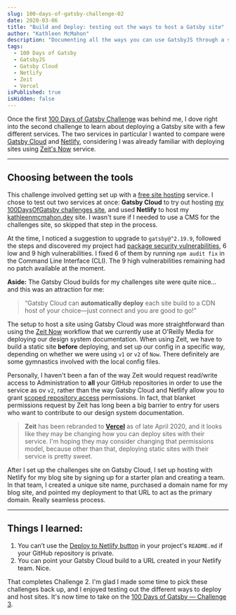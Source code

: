```yaml
---
slug: 100-days-of-gatsby-challenge-02
date: 2020-03-06
title: "Build and Deploy: testing out the ways to host a Gatsby site"
author: "Kathleen McMahon"
description: "Documenting all the ways you can use GatsbyJS through a set of challenges."
tags:
  - 100 Days of Gatsby
  - GatsbyJS
  - Gatsby Cloud
  - Netlify
  - Zeit
  - Vercel
isPublished: true
isHidden: false
---
```


Once the first [100 Days of Gatsby Challenge](https://twitter.com/gatsbyjs/status/1208068118335119364) was behind me, I dove right into the second challenge to learn about deploying a Gatsby site with a few different services. The two services in particular I wanted to compare were [Gatsby Cloud](https://www.gatsbyjs.com/) and [Netlify](https://www.netlify.com/), considering I was already familiar with deploying sites using [Zeit's Now](https://zeit.co) service.

---

## Choosing between the tools

This challenge involved getting set up with a [free site hosting](https://www.gatsbyjs.org/blog/100days/free-hosting) service. I chose to test out two services at once: **Gatsby Cloud** to try out hosting [my 100DaysOfGatsby challenges site](https://kathleenmcmahon.netlify.app/), and used **Netlify** to host my [kathleenmcmahon.dev](https://kathleenmcmahon.dev) site. I wasn't sure if I needed to use a CMS for the challenges site, so skipped that step in the process.

At the time, I noticed a suggestion to upgrade to `gatsby@^2.19.9`, followed the steps and discovered my project had [package security vulnerabilities](https://docs.npmjs.com/auditing-package-dependencies-for-security-vulnerabilities), 6 low and 9 high vulnerabilities. I fixed 6 of them by running `npm audit fix` in the Command Line Interface (CLI). The 9 high vulnerabilities remaining had no patch available at the moment.

**Aside:** The Gatsby Cloud builds for my challenges site were quite nice… and this was an attraction for me:

> “Gatsby Cloud can **automatically deploy** each site build to a CDN host of your choice—just connect and you are good to go!"

The setup to host a site using Gatsby Cloud was more straightforward than using the [Zeit Now](https://zeit.co) workflow that we currently use at O'Reilly Media for deploying our design system documentation. When using Zeit, we have to build a static site **before** deploying, and set up our config in a specific way, depending on whether we were using `v1` or `v2` of `Now`. There definitely are some gymnastics involved with the local config files.

Personally, I haven't been a fan of the way Zeit would request read/write access to Administration to **all** your GitHub repositories in order to use the service as ov `v2`, rather than the way Gatsby Cloud and Netlify allow you to grant [scoped repository access](https://docs.netlify.com/configure-builds/repo-permissions-linking/#authentication-with-the-netlify-github-app) permissions. In fact, that blanket permissions request by Zeit has long been a big barrier to entry for users who want to contribute to our design system documentation.

> **Zeit** has been rebranded to **[Vercel](https://vercel.com/)** as of late April 2020, and it looks like they may be changing how you can deploy sites with their service. I'm hoping they may consider changing that permissions model, because other than that, deploying static sites with their service is pretty sweet.

After I set up the challenges site on Gatsby Cloud, I set up hosting with Netlify for my blog site by signing up for a starter plan and creating a team. In that team, I created a unique site name, purchased a domain name for my blog site, and pointed my deployment to that URL to act as the primary domain. Really seamless process.

---

## Things I learned:

1. You can’t use the [Deploy to Netlify button](https://www.netlify.com/blog/2016/11/29/introducing-the-deploy-to-netlify-button/) in your project's `README.md` if your GitHub repository is private.
1. You can point your Gatsby Cloud build to a URL created in your Netlify team. Nice.

That completes Challenge 2. I'm glad I made some time to pick these challenges back up, and I enjoyed testing out the different ways to deploy and host sites. It's now time to take on the [100 Days of Gatsby — Challenge 3](/write/100-days-of-gatsby-challenge-03/).

